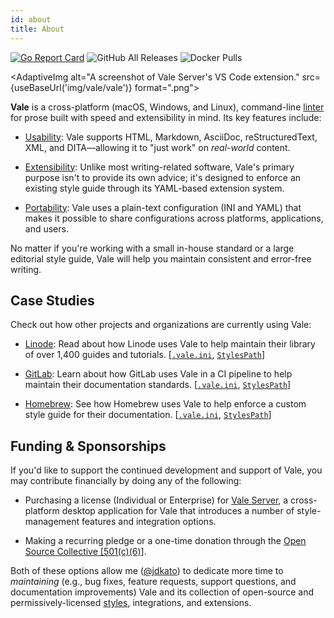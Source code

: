 ```yaml
---
id: about
title: About
---
```



[![Go Report Card](https://goreportcard.com/badge/github.com/gojp/goreportcard?style=flat-square&logo=go&logoColor=white)](https://goreportcard.com/report/github.com/errata-ai/vale) ![GitHub All Releases](https://img.shields.io/github/downloads/errata-ai/vale/total?logo=GitHub&style=flat-square) ![Docker Pulls](https://img.shields.io/docker/pulls/jdkato/vale?color=lgreen&logo=docker&logoColor=white&style=flat-square)

<AdaptiveImg
    alt="A screenshot of Vale Server's VS Code extension."
    src={useBaseUrl('img/vale/vale')}
    format=".png">
</AdaptiveImg>

**Vale** is a cross-platform \(macOS, Windows, and Linux\), command-line
[linter](https://en.wikipedia.org/wiki/Lint_%28software%29) for prose built with speed and
extensibility in mind. Its key features include:

* [Usability](/vale/scoping): Vale supports HTML, Markdown, AsciiDoc, reStructuredText, XML, and
  DITA&mdash;allowing it to "just work" on *real-world* content.

* [Extensibility](/vale/styles): Unlike most writing-related software, Vale's primary purpose isn't
  to provide its own advice; it's designed to enforce an existing style guide through its
  YAML-based extension system.

* [Portability](/vale/config): Vale uses a plain-text configuration (INI and YAML) that makes it
  possible to share configurations across platforms, applications, and users.

No matter if you're working with a small in-house standard or a large editorial style guide, Vale
will help you maintain consistent and error-free writing.

## Case Studies

Check out how other projects and organizations are currently using Vale:

- [Linode](https://www.linode.com/blog/linode/docs-as-code-at-linode/): Read about how Linode uses
  Vale to help maintain their library of over 1,400 guides and tutorials. [[`.vale.ini`](https://github.com/linode/docs/blob/develop/.vale.ini), [`StylesPath`](https://github.com/linode/docs/tree/develop/ci/vale)]

- [GitLab](https://docs.gitlab.com/ee/development/documentation/#vale): Learn about how GitLab uses
  Vale in a CI pipeline to help maintain their documentation standards. [[`.vale.ini`](https://gitlab.com/gitlab-org/gitlab/blob/master/.vale.ini), [`StylesPath`](https://gitlab.com/gitlab-org/gitlab/-/tree/master/doc/.vale/gitlab)]

- [Homebrew](https://brew.sh/): See how Homebrew uses Vale to help enforce a custom
  style guide for their documentation. [[`.vale.ini`](https://github.com/Homebrew/brew/blob/master/.vale.ini), [`StylesPath`](https://github.com/Homebrew/brew/tree/master/docs/vale-styles/Homebrew)]

## Funding &amp; Sponsorships

If you'd like to support the continued development and support of Vale, you may contribute
financially by doing any of the following:

- Purchasing a license (Individual or Enterprise) for [Vale Server](https://errata.ai/vale-server/),
  a cross-platform desktop application for Vale that introduces a number of style-management
  features and integration options.

- Making a recurring pledge or a one-time donation through the
  [Open Source Collective [501(c)(6)]](https://opencollective.com/vale).

Both of these options allow me ([@jdkato](https://github.com/jdkato)) to dedicate more time to
*maintaining* (e.g., bug fixes, feature requests, support questions, and documentation
improvements) Vale and its collection of open-source and permissively-licensed
[styles](https://github.com/errata-ai/styles), integrations, and extensions.
